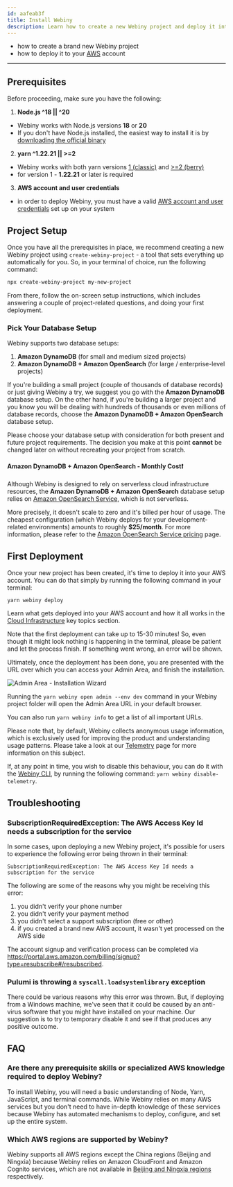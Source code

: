 ```yaml
---
id: aafeab3f
title: Install Webiny
description: Learn how to create a new Webiny project and deploy it into your AWS account.
---
```



<Alert type="success" title="WHAT YOU’LL LEARN">

- how to create a brand new Webiny project
- how to deploy it to your [AWS](https://aws.amazon.com/) account

</Alert>

---

## Prerequisites

Before proceeding, make sure you have the following:

1. **Node.js ^18 || ^20**

- Webiny works with Node.js versions **18** or **20**
- If you don't have Node.js installed, the easiest way to install it is by [downloading the official binary](https://nodejs.org/en/)

2. **yarn ^1.22.21 || >=2**

- Webiny works with both yarn versions [1 (classic)](https://yarnpkg.com/en/docs/install) and [>=2 (berry)](https://yarnpkg.com/)
- for version 1 - **1.22.21** or later is required

3. **AWS account and user credentials**

- in order to deploy Webiny, you must have a valid [AWS account and user credentials](/docs/infrastructure/aws/configure-aws-credentials) set up on your system

## Project Setup

Once you have all the prerequisites in place, we recommend creating a new Webiny project using `create-webiny-project` - a tool that sets everything up automatically for you. So, in your terminal of choice, run the following command:

```bash
npx create-webiny-project my-new-project
```

From there, follow the on-screen setup instructions, which includes answering a couple of project-related questions, and doing your first deployment.

### Pick Your Database Setup

Webiny supports two database setups:

1. **Amazon DynamoDB** (for small and medium sized projects)
2. **Amazon DynamoDB + Amazon OpenSearch** (for large / enterprise-level projects)

If you're building a small project (couple of thousands of database records) or just giving Webiny a try, we suggest you go with the **Amazon DynamoDB** database setup. On the other hand, if you're building a larger project and you know you will be dealing with hundreds of thousands or even millions of database records, choose the **Amazon DynamoDB + Amazon OpenSearch** database setup.

Please choose your database setup with consideration for both present and future project requirements. The decision you make at this point **cannot** be changed later on without recreating your project from scratch.

#### Amazon DynamoDB + Amazon OpenSearch - Monthly Cost❗

Although Webiny is designed to rely on serverless cloud infrastructure resources, the **Amazon DynamoDB + Amazon OpenSearch** database setup relies on [Amazon OpenSearch Service](https://aws.amazon.com/opensearch-service/), which is not serverless.

More precisely, it doesn't scale to zero and it's billed per hour of usage. The cheapest configuration (which Webiny deploys for your development-related environments) amounts to roughly **$25/month**. For more information, please refer to the [Amazon OpenSearch Service pricing](https://aws.amazon.com/opensearch-service/pricing/) page.

## First Deployment

Once your new project has been created, it's time to deploy it into your AWS account. You can do that simply by running the following command in your terminal:

```
yarn webiny deploy
```

<Alert type="success" title="Cloud Infrastructure">

Learn what gets deployed into your AWS account and how it all works in the [Cloud Infrastructure](/docs/{version}/architecture/introduction)
key topics section.

</Alert>

Note that the first deployment can take up to 15-30 minutes! So, even though it might look nothing is happening in the terminal, please be patient and let the process finish. If something went wrong, an error will be shown.

Ultimately, once the deployment has been done, you are presented with the URL over which you can access your Admin Area, and finish the installation.

![Admin Area - Installation Wizard](./assets/installation-wizard.png)

<Alert type="info" title="Misplaced Admin area URL?">

Running the `yarn webiny open admin --env dev` command in your Webiny project folder will open the Admin Area URL in
your default browser.

You can also run `yarn webiny info` to get a list of all important URLs.

</Alert>

<Alert type="warning" title="Telemetry">

Please note that, by default, Webiny collects anonymous usage information, which is exclusively used for improving the
product and understanding usage patterns. Please take a look at our [Telemetry](/docs/{version}/webiny-telemetry/webiny-telemetry)
page for more information on this subject.

If, at any point in time, you wish to disable this behaviour, you can do it with the [Webiny CLI](/docs/{version}/core-development-concepts/basics/webiny-cli),
by running the following command: `yarn webiny disable-telemetry`.

</Alert>

## Troubleshooting

### SubscriptionRequiredException: The AWS Access Key Id needs a subscription for the service

In some cases, upon deploying a new Webiny project, it's possible for users to experience the following error being thrown in their terminal:

```
SubscriptionRequiredException: The AWS Access Key Id needs a subscription for the service
```

The following are some of the reasons why you might be receiving this error:

1. you didn't verify your phone number
2. you didn't verify your payment method
3. you didn't select a support subscription (free or other)
4. if you created a brand new AWS account, it wasn't yet processed on the AWS side

The account signup and verification process can be completed via https://portal.aws.amazon.com/billing/signup?type=resubscribe#/resubscribed.

### Pulumi is throwing a `syscall.loadsystemlibrary` exception

There could be various reasons why this error was thrown. But, if deploying from a Windows machine, we've seen that it could be
caused by an anti-virus software that you might have installed on your machine. Our suggestion is to try to temporary disable it and see if that produces any positive outcome.

## FAQ

### Are there any prerequisite skills or specialized AWS knowledge required to deploy Webiny?

To install Webiny, you will need a basic understanding of Node, Yarn, JavaScript, and terminal commands. While Webiny relies on many AWS services but you don't need to have in-depth knowledge of these services because Webiny has automated mechanisms to deploy, configure, and set up the entire system.

### Which AWS regions are supported by Webiny?

Webiny supports all AWS regions except the China regions (Beijing and Ningxia) because Webiny relies on Amazon CloudFront and Amazon Cognito services, which are not available in [Beijing and Ningxia regions](https://www.amazonaws.cn/en/about-aws/regional-product-services/) respectively.